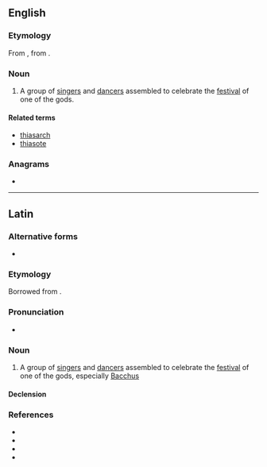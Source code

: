 ==English==

===Etymology===
From {{der|en|la|-}}, from {{der|en|grc|θίασος}}.

===Noun===
{{en-noun|thiasi}}

# {{lb|en|historical|Ancient Greece}} A group of [[singer]]s and [[dancer]]s assembled to celebrate the [[festival]] of one of the gods.

====Related terms====
* [[thiasarch]]
* [[thiasote]]

===Anagrams===
* {{anagrams|en|a=ahisstu|shiatsu|situash}}

----

==Latin==

===Alternative forms===
* {{alter|la|thyasus}}

===Etymology===
Borrowed from {{bor|la|grc|θῐ́ᾰσος}}.

===Pronunciation===
* {{la-IPA}}

===Noun===
{{la-noun|thiasus<2>}}

# A group of [[singer]]s and [[dancer]]s assembled to celebrate the [[festival]] of one of the gods, especially [[Bacchus]]

====Declension====
{{la-ndecl|thiasus<2>}}

===References===
* {{R:L&S}}
* {{R:Elementary Lewis}}
* {{R:Gaffiot}}
* {{R:Peck}}